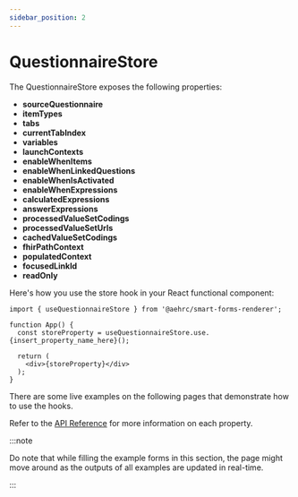 ```yaml
---
sidebar_position: 2
---
```


# QuestionnaireStore

The QuestionnaireStore exposes the following properties:

- **sourceQuestionnaire**
- **itemTypes**
- **tabs**
- **currentTabIndex**
- **variables**
- **launchContexts**
- **enableWhenItems**
- **enableWhenLinkedQuestions**
- **enableWhenIsActivated**
- **enableWhenExpressions**
- **calculatedExpressions**
- **answerExpressions**
- **processedValueSetCodings**
- **processedValueSetUrls**
- **cachedValueSetCodings**
- **fhirPathContext**
- **populatedContext**
- **focusedLinkId**
- **readOnly**

Here's how you use the store hook in your React functional component:

```
import { useQuestionnaireStore } from '@aehrc/smart-forms-renderer';

function App() {
  const storeProperty = useQuestionnaireStore.use.{insert_property_name_here}();

  return (
    <div>{storeProperty}</div>
  );
}
```

There are some live examples on the following pages that demonstrate how to use the hooks.

Refer to the [API Reference](/docs/api/smart-forms-renderer/interfaces/QuestionnaireStoreType) for more information on each property.

:::note

Do note that while filling the example forms in this section, the page might move around as the outputs of all examples are updated in real-time.

:::
